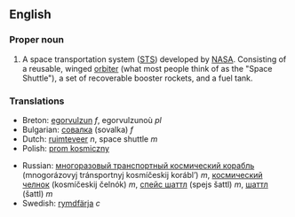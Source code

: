 ==English==

===Proper noun===
{{wikipedia|Space Shuttle program}}
{{en-proper noun|sg=[[space|Space]] [[shuttle|Shuttle]]|s}}

# A space transportation system ([[STS]]) developed by [[NASA]]. Consisting of a reusable, winged [[orbiter]] (what most people think of as the "Space Shuttle"), a set of recoverable booster rockets, and a fuel tank.

===Translations===
{{top}}
*Breton: [[egorvulzun]] ''f'', egorvulzunoù ''pl''
*Bulgarian: [[совалка]] (sovalka) ''f''
*Dutch: [[ruimteveer]] ''n'', space shuttle ''m''
*Polish: [[prom kosmiczny]]
{{mid}}
*Russian: [[многоразовый транспортный космический корабль]] (mnogorázovyj tránsportnyj kosmíčeskij korábl’) ''m'', [[космический челнок]] (kosmíčeskij čelnók) ''m'', [[спейс шаттл]] (spejs šattl) ''m'', [[шаттл]] (šattl) ''m''
*Swedish: [[rymdfärja]] ''c''
{{bottom}}
